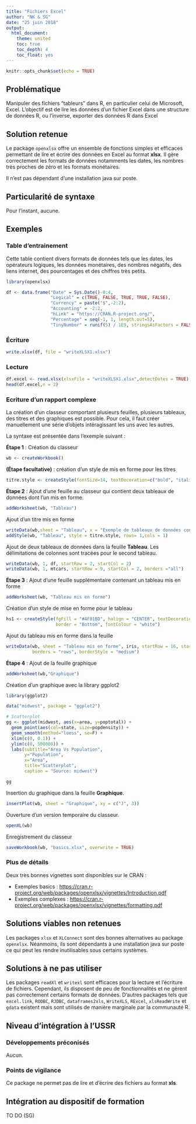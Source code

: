 ---
title: "Fichiers Excel"
author: "NK & SG"
date: "25 juin 2018"
output:
  html_document:
    theme: united
    toc: true
    toc_depth: 4
    toc_float: yes
---

```{r setup, include=FALSE}
knitr::opts_chunk$set(echo = TRUE)
```

## Problématique

Manipuler des fichiers "tableurs" dans R, en particulier celui de Microsoft, Excel. L'objectif est de lire les données d'un fichier Excel dans une structure de données R, ou l'inverse, exporter des données R dans Excel

## Solution retenue

Le package `openxlsx` offre un ensemble de fonctions simples et efficaces permettant de lire et écrire des données en Excel au format **xlsx**. Il gère correctement les formats de données notamments les dates, les nombres très proches de zéro et les formats monétaires.

Il n'est pas dépendant d'une installation java sur poste.

## Particularité de syntaxe

Pour l'instant, aucune. 

## Exemples

### Table d'entrainement

Cette table contient divers formats de données tels que les dates, les opérateurs logiques, les données monétaires, des nombres négatifs, des liens internet, des pourcentages et des chiffres très petits. 

```{r}
library(openxlsx)

df <- data.frame("Date" = Sys.Date()-0:4,
                 "Logical" = c(TRUE, FALSE, TRUE, TRUE, FALSE),
                 "Currency" = paste("$",-2:2),
                 "Accounting" = -2:2,
                 "hLink" = "https://CRAN.R-project.org/",
                 "Percentage" = seq(-1, 1, length.out=5),
                 "TinyNumber" = runif(5) / 1E9, stringsAsFactors = FALSE)
```

### Écriture 

```{r}
write.xlsx(df, file = "writeXLSX1.xlsx")
```

### Lecture

```{r}
df.excel <- read.xlsx(xlsxFile = "writeXLSX1.xlsx",detectDates = TRUE)
head(df.excel,n = 2)
```


### Ecriture d'un rapport complexe

La création d'un classeur comportant plusieurs feuilles, plusieurs tableaux, des titres et des graphiques est possible. Pour cela, il faut créer manuellement une série d'objets intéragissant les uns avec les autres. 

La syntaxe est présentée dans l'exemple suivant : 

**Étape 1** : Création du classeur

```{r}
wb <- createWorkbook()
```

**(Étape facultative)** : création d'un style de mis en forme pour les titres
```{r}
titre.style <- createStyle(fontSize=14, textDecoration=c("bold", "italic"))
```


**Étape 2** : Ajout d'une feuille au classeur qui contient deux tableaux de données dont l'un mis en forme. 

```{r}
addWorksheet(wb, "Tableau")
```


Ajout d'un titre mis en forme
```{r}
writeData(wb,sheet = "Tableau", x = "Exemple de tableaux de données contenant différents types de variables", startRow = 1)
addStyle(wb, "Tableau", style = titre.style, rows= 1,cols = 1)
```


Ajout de deux tableaux de données dans la feuille **Tableau**. Les délimitations de colonnes sont tracées pour le second tableau.

```{r}
writeData(wb, 1, df, startRow = 2, startCol = 2)
writeData(wb, 1, mtcars, startRow = 9, startCol = 2, borders ="all")
```

**Étape 3** : Ajout d'une feuille supplémentaire contenant un tableau mis en forme

```{r}
addWorksheet(wb, "Tableau mis en forme")
```

Création d'un style de mise en forme pour le tableau

```{r}
hs1 <- createStyle(fgFill = "#4F81BD", halign = "CENTER", textDecoration = "Bold",
                   border = "Bottom", fontColour = "white")
```

Ajout du tableau mis en forme dans la feuille

```{r}
writeData(wb, sheet = "Tableau mis en forme", iris, startRow = 16, startCol = 10, headerStyle = hs1,
          borders = "rows", borderStyle = "medium")
```

**Étape 4** : Ajout de la feuille graphique

```{r}
addWorksheet(wb,"Graphique")
```

Création d'un graphique avec la library ggplot2

```{r}
library(ggplot2)

data("midwest", package = "ggplot2")

# Scatterplot
gg <- ggplot(midwest, aes(x=area, y=poptotal)) + 
  geom_point(aes(col=state, size=popdensity)) + 
  geom_smooth(method="loess", se=F) + 
  xlim(c(0, 0.1)) + 
  ylim(c(0, 500000)) + 
  labs(subtitle="Area Vs Population", 
       y="Population", 
       x="Area", 
       title="Scatterplot", 
       caption = "Source: midwest")
```


```{r,echo=FALSE,warning=FALSE}
gg
```

Insertion du graphique dans la feuille **Graphique**.

```{r}
insertPlot(wb, sheet = "Graphique", xy = c("J", 3))
```

Ouverture d'un version temporaire du classeur. 

```{r,eval=FALSE}
openXL(wb)
```

Enregistrement du classeur

```{r}
saveWorkbook(wb, "basics.xlsx", overwrite = TRUE)
```

### Plus de détails

Deux très bonnes vignettes sont disponibles sur le CRAN :

* Exemples basics : <https://cran.r-project.org/web/packages/openxlsx/vignettes/Introduction.pdf>
* Exemples complexes : <https://cran.r-project.org/web/packages/openxlsx/vignettes/formatting.pdf>


## Solutions viables non retenues

Les packages `xlsx` et `XLConnect` sont des bonnes alternatives au package `openxlsx`. Néanmoins, ils sont dépendants à une installation java sur poste ce qui peut les rendre inutilisables sous certains systèmes.  

## Solutions à ne pas utiliser

Les packages `readXl` et `writexl` sont efficaces pour la lecture et l'écriture de fichiers. Cependant, ils disposent de peu de fonctionnalités et ne gèrent pas correctement certains formats de données. D'autres packages tels que `excel.link`, `RODBC`, `RJDBC`, `dataframes2xls`, `WriteXLS`, `RExcel`, `xlsReadWrite` et `gdata` existent mais sont utilisés de manière marginale par la communauté R. 

## Niveau d'intégration à l'USSR

### Développements préconisés

Aucun.

### Points de vigilance

Ce package ne permet pas de lire et d'écrire des fichiers au format **xls**.

## Intégration au dispositif de formation

TO DO (SG)


